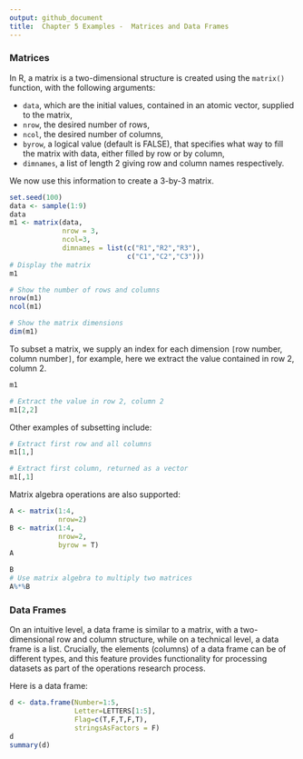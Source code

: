 ```yaml
---
output: github_document
title:  Chapter 5 Examples -  Matrices and Data Frames
---
```


### Matrices
In R, a matrix is a two-dimensional structure is created using the `matrix()` function, with the following arguments:

-   `data`, which are the initial values, contained in an atomic vector, supplied to the matrix,
-   `nrow`, the desired number of rows,
-   `ncol`, the desired number of columns,
-   `byrow`, a logical value (default is FALSE), that specifies what way to fill the matrix with data, either filled by row or by column,
-   `dimnames`, a list of length 2 giving row and column names respectively.

We now use this information to create a 3-by-3 matrix.

```r
set.seed(100)
data <- sample(1:9)
data
m1 <- matrix(data,
             nrow = 3, 
             ncol=3,
             dimnames = list(c("R1","R2","R3"),
                             c("C1","C2","C3")))
# Display the matrix
m1

# Show the number of rows and columns
nrow(m1)
ncol(m1)

# Show the matrix dimensions
dim(m1)
```

To subset a matrix, we supply an index for each dimension `[`row number, column number`]`, for example, here we extract the value contained in row 2, column 2.

```r
m1

# Extract the value in row 2, column 2
m1[2,2]
```

Other examples of subsetting include:

```r
# Extract first row and all columns
m1[1,]

# Extract first column, returned as a vector
m1[,1]
```

Matrix algebra operations are also supported:
```r
A <- matrix(1:4,
            nrow=2)
B <- matrix(1:4,
            nrow=2,
            byrow = T)
A

B
# Use matrix algebra to multiply two matrices
A%*%B
```

### Data Frames

On an intuitive level, a data frame is similar to a matrix, with a two-dimensional row and column structure, while on a technical level, a data frame is a list. Crucially, the elements (columns) of a data frame can be of different types, and this feature provides functionality for processing datasets as part of the operations research process. 

Here is a data frame:

```r
d <- data.frame(Number=1:5,
                Letter=LETTERS[1:5],
                Flag=c(T,F,T,F,T),
                stringsAsFactors = F)
d
summary(d)
```


